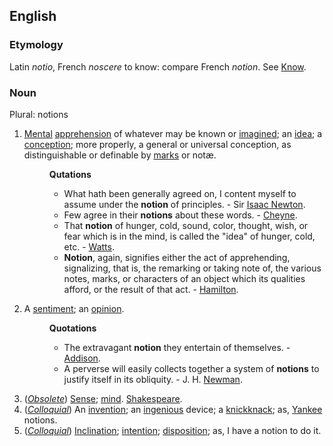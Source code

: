 ==English==

===Etymology===
Latin ''notio'', French ''noscere'' to know: compare French ''notion''. See [[Know]].

===Noun===
Plural: notions

#[[Mental]] [[apprehension]] of whatever may be known or [[imagine]]d; an [[idea]]; a [[conception]]; more properly, a general or universal conception, as distinguishable or definable by [[mark]]s or notæ.
#:'''Qutations'''
#:*What hath been generally agreed on, I content myself to assume under the '''notion''' of principles. - Sir [[Isaac Newton]].
#:*Few agree in their '''notions''' about these words. - [[Cheyne]].
#:*That '''notion''' of hunger, cold, sound, color, thought, wish, or fear which is in the mind, is called the "idea" of hunger, cold, etc. - [[Watts]].
#:*'''Notion''', again, signifies either the act of apprehending, signalizing, that is, the remarking or taking note of, the various notes, marks, or characters of an object which its qualities afford, or the result of that act. - [[Hamilton]].
#A [[sentiment]]; an [[opinion]].
#:'''Quotations'''
#:*The extravagant '''notion''' they entertain of themselves. - [[Addison]].
#:*A perverse will easily collects together a system of '''notions''' to justify itself in its obliquity. - J. H. [[Newman]].
#(''[[Obsolete]]'') [[Sense]]; [[mind]]. [[Shakespeare]].
#(''[[Colloquial]]'') An [[invention]]; an [[ingenious]] device; a [[knickknack]]; as, [[Yankee]] notions.
#(''[[Colloquial]]'') [[Inclination]]; [[intention]]; [[disposition]]; as, I have a notion to do it.